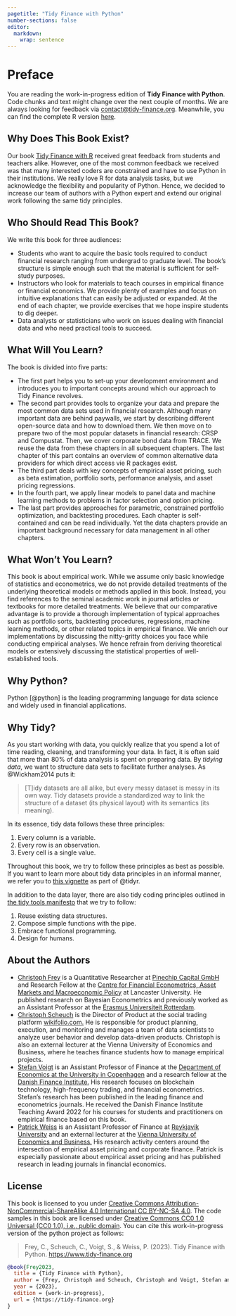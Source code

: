 ```yaml
---
pagetitle: "Tidy Finance with Python"
number-sections: false
editor: 
  markdown: 
    wrap: sentence
---
```


# Preface

::: {.callout-note}
You are reading the work-in-progress edition of **Tidy Finance with Python**. Code chunks and text might change over the next couple of months. We are always looking for feedback via [contact\@tidy-finance.org](mailto:contact@tidy-finance.org). Meanwhile, you can find the complete R version [here](../r/index.qmd).
:::

## Why Does This Book Exist?

Our book [Tidy Finance with R](../r/index.qmd) received great feedback from students and teachers alike. However, one of the most common feedback we received was that many interested coders are constrained and have to use Python in their institutions. We really love R for data analysis tasks, but we acknowledge the flexibility and popularity of Python. Hence, we decided to increase our team of authors with a Python expert and extend our original work following the same tidy principles. 

## Who Should Read This Book?

We write this book for three audiences:

- Students who want to acquire the basic tools required to conduct financial research ranging from undergrad to graduate level. The book’s structure is simple enough such that the material is sufficient for self-study purposes.
- Instructors who look for materials to teach courses in empirical finance or financial economics. We provide plenty of examples and focus on intuitive explanations that can easily be adjusted or expanded. At the end of each chapter, we provide exercises that we hope inspire students to dig deeper.
- Data analysts or statisticians who work on issues dealing with financial data and who need practical tools to succeed.

## What Will You Learn?

The book is divided into five parts:

- The first part helps you to set-up your development environment and introduces you to important concepts around which our approach to Tidy Finance revolves.
- The second part provides tools to organize your data and prepare the most common data sets used in financial research. Although many important data are behind paywalls, we start by describing different open-source data and how to download them. We then move on to prepare two of the most popular datasets in financial research: CRSP and Compustat. Then, we cover corporate bond data from TRACE. We reuse the data from these chapters in all subsequent chapters. The last chapter of this part contains an overview of common alternative data providers for which direct access vie R packages exist.
- The third part deals with key concepts of empirical asset pricing, such as beta estimation, portfolio sorts, performance analysis, and asset pricing regressions.
- In the fourth part, we apply linear models to panel data and machine learning methods to problems in factor selection and option pricing.
- The last part provides approaches for parametric, constrained portfolio optimization, and backtesting procedures.
Each chapter is self-contained and can be read individually. Yet the data chapters provide an important background necessary for data management in all other chapters.

## What Won't You Learn?

This book is about empirical work. While we assume only basic knowledge of statistics and econometrics, we do not provide detailed treatments of the underlying theoretical models or methods applied in this book. Instead, you find references to the seminal academic work in journal articles or textbooks for more detailed treatments. We believe that our comparative advantage is to provide a thorough implementation of typical approaches such as portfolio sorts, backtesting procedures, regressions, machine learning methods, or other related topics in empirical finance. We enrich our implementations by discussing the nitty-gritty choices you face while conducting empirical analyses. We hence refrain from deriving theoretical models or extensively discussing the statistical properties of well-established tools.

## Why Python?

Python [@python] is the leading programming language for data science and widely used in financial applications. 

## Why Tidy?

As you start working with data, you quickly realize that you spend a lot of time reading, cleaning, and transforming your data. In fact, it is often said that more than 80% of data analysis is spent on preparing data.
By *tidying data*, we want to structure data sets to facilitate further analyses.
As @Wickham2014 puts it:

> \[T\]idy datasets are all alike, but every messy dataset is messy in its own way.
> Tidy datasets provide a standardized way to link the structure of a dataset (its physical layout) with its semantics (its meaning).

In its essence, tidy data follows these three principles:

1.  Every column is a variable.
2.  Every row is an observation.
3.  Every cell is a single value.

Throughout this book, we try to follow these principles as best as possible.
If you want to learn more about tidy data principles in an informal manner, we refer you to [this vignette](https://cran.r-project.org/web/packages/tidyr/vignettes/tidy-data.html) as part of @tidyr.

In addition to the data layer, there are also tidy coding principles outlined in [the tidy tools manifesto](https://tidyverse.tidyverse.org/articles/manifesto.html) that we try to follow:

1.  Reuse existing data structures.
2.  Compose simple functions with the pipe.
3.  Embrace functional programming.
4.  Design for humans.

## About the Authors

- [Christoph Frey](https://sites.google.com/site/christophfrey/) is a Quantitative Researcher at [Pinechip Capital GmbH](https://www.pinechip.capital/landingtile/index.html) and Research Fellow at the [Centre for Financial Econometrics, Asset Markets and Macroeconomic Policy](https://www.lancaster.ac.uk/lums/research/areas-of-expertise/centre-for-financial-econometrics-asset-markets-and-macroeconomic-policy/) at Lancaster University. He published research on Bayesian Econometrics and previously worked as an Assistant Professor at the [Erasmus Universiteit Rotterdam](https://www.eur.nl/). 
- [Christoph Scheuch](https://christophscheuch.github.io/) is the Director of Product at the social trading platform [wikifolio.com.](https://www.wikifolio.com/) He is responsible for product planning, execution, and monitoring and manages a team of data scientists to analyze user behavior and develop data-driven products. Christoph is also an external lecturer at the Vienna University of Economics and Business, where he teaches finance students how to manage empirical projects.
- [Stefan Voigt](https://voigtstefan.me/) is an Assistant Professor of Finance at the [Department of Economics at the University in Copenhagen](https://www.economics.ku.dk/) and a research fellow at the [Danish Finance Institute.](https://danishfinanceinstitute.dk/) His research focuses on blockchain technology, high-frequency trading, and financial econometrics. Stefan's research has been published in the leading finance and econometrics journals. He received the Danish Finance Institute Teaching Award 2022 for his courses for students and practitioners on empirical finance based on this book.
- [Patrick Weiss](https://sites.google.com/view/patrick-weiss) is an Assistant Professor of Finance at [Reykjavik University](https://en.ru.is) and an external lecturer at the [Vienna University of Economics and Business.](https://www.wu.ac.at/en/) His research activity centers around the intersection of empirical asset pricing and corporate finance. Patrick is especially passionate about empirical asset pricing and has published research in leading journals in financial economics.

## License

This book is licensed to you under [Creative Commons Attribution-NonCommercial-ShareAlike 4.0 International CC BY-NC-SA 4.0](https://creativecommons.org/licenses/by-nc-sa/4.0/).
The code samples in this book are licensed under [Creative Commons CC0 1.0 Universal (CC0 1.0), i.e., public domain](https://creativecommons.org/publicdomain/zero/1.0/).
You can cite this work-in-progress version of the python project as follows:

> Frey, C., Scheuch, C., Voigt, S., & Weiss, P. (2023).
> Tidy Finance with Python.
> <https://www.tidy-finance.org>

``` bibtex
@book{Frey2023,
  title = {Tidy Finance with Python},
  author = {Frey, Christoph and Scheuch, Christoph and Voigt, Stefan and Weiss, Patrick},
  year = {2023},
  edition = {work-in-progress},
  url = {https://tidy-finance.org}
}
```
